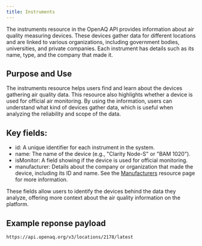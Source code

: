 ```yaml
---
title: Instruments
---
```


The instruments resource in the OpenAQ API provides information about air
quality measuring devices. These devices gather data for different locations and
are linked to various organizations, including government bodies, universities,
and private companies. Each instrument has details such as its name, type, and
the company that made it.

## Purpose and Use

The instruments resource helps users find and learn about the devices gathering
air quality data. This resource also highlights whether a device is used for
official air monitoring. By using the information, users can understand what
kind of devices gather data, which is useful when analyzing the reliability and
scope of the data.

## Key fields:

- id: A unique identifier for each instrument in the system.
- name: The name of the device (e.g., "Clarity Node-S" or "BAM 1020").
- isMonitor: A field showing if the device is used for official monitoring.
- manufacturer: Details about the company or organization that made the device,
  including its ID and name. See the [Manufacturers](resources/locations)
  resource page for more information.

These fields allow users to identify the devices behind the data they analyze,
offering more context about the air quality information on the platform.

## Example reponse payload

`https://api.openaq.org/v3/locations/2178/latest`

```json

```
